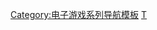 {{Navbox
| name=軒轅劍系列
| title=[[軒轅劍系列]]
| state = {{{state|autocollapse}}}
| bodyclass=hlist

| group1 =主線遊戲
| list1 ={{Navbox subgroup

  | group1=正傳系列
  | list1=
* [[軒轅劍 (游戏)|軒轅劍]]
* [[軒轅劍 (游戏)|軒轅劍貳]]
* [[軒轅劍參 雲和山的彼端|軒轅劍-{zh-hans:叁; zh-hant:參;}-]]
* [[軒轅劍肆 黑龍舞兮雲飛揚|軒轅劍肆]]
* [[軒轅劍伍 一劍凌雲山海情|軒轅劍伍]]
* [[軒轅劍陸 鳳凌長空千載雲|軒轅劍陸]]
* [[軒轅劍柒]]

  | group2=外傳
  | list2=
* [[軒轅劍外傳 楓之舞|楓之舞]]
* [[軒轅劍參外傳 天之痕|天之痕]]
* [[軒轅劍外傳 蒼之濤|蒼之濤]]
* [[軒轅劍外傳 漢之雲|漢之雲]]
* [[軒轅劍外傳 雲之遙|雲之遙]]
* [[軒轅劍外傳 穹之扉|穹之扉]]

}}

| group2=衍生游戏
| list2=
* [[轩辕伏魔录]]
* [[轩辕剑网络版]]
* [[軒轅劍網路版2 飛天歷險]]
* [[軒轅劍網路版 天之痕]]
* [[Flying PuPu]]
* [[軒轅劍外傳Online]]
* [[軒轅劍七 (製作中止遊戲)|軒轅劍七]]<small>(已終止製作)</small>
* [[伏魔傳奇]]
* [[水鏡傳說]]
* [[軒轅神魔傳]]
* [[軒轅劍之崑崙鏡|崑崙鏡]]
* [[符卡軒轅]]
* [[軒轅劍龍舞雲山|龍舞雲山]]

| group3=影视剧
| list3=
* [[軒轅劍之天之痕]]
* [[軒轅劍之漢之雲]]

| group4=動畫
| list4=
* [[軒轅劍·蒼之曜|蒼之曜]]

| group5=相關
| list5=
* [[軒轅劍世界|世界觀]]
* [[軒轅劍系列#DOMO.E5.B0.8F.E7.B5.84|DOMO小組]]
* [[大宇資訊]]

}}<noinclude>
{{collapsible option}}

{{DEFAULTSORT:Xuan Yuan Jian}}
[[Category:电子游戏系列导航模板]]
[[Category:軒轅劍系列|Τ]]
</noinclude>